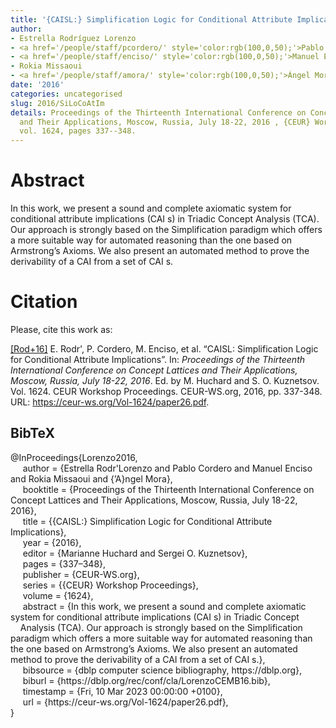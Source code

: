 ```yaml
---
title: '{CAISL:} Simplification Logic for Conditional Attribute Implications'
author:
- Estrella Rodríguez Lorenzo
- <a href='/people/staff/pcordero/' style='color:rgb(100,0,50);'>Pablo Cordero</a>
- <a href='/people/staff/enciso/' style='color:rgb(100,0,50);'>Manuel Enciso</a>
- Rokia Missaoui
- <a href='/people/staff/amora/' style='color:rgb(100,0,50);'>Ángel Mora</a>
date: '2016'
categories: uncategorised
slug: 2016/SiLoCoAtIm
details: Proceedings of the Thirteenth International Conference on Concept Lattices
  and Their Applications, Moscow, Russia, July 18-22, 2016 , {CEUR} Workshop Proceedings
  vol. 1624, pages 337--348.
---
```




# Abstract


In this work, we present a sound and complete axiomatic system for conditional attribute implications (CAI s) in Triadic Concept
Analysis (TCA). Our approach is strongly based on the Simplification paradigm which offers a more suitable way for automated reasoning than the one based on Armstrong’s Axioms. We also present an automated method to prove the derivability of a CAI from a set of CAI s.








# Citation
Please, cite this work as:


<a name=bib-Lorenzo2016></a>[[Rod+16]](#cite-Lorenzo2016) E. Rodr\'\iguezLorenzo, P. Cordero, M. Enciso, et al. “CAISL: Simplification Logic for Conditional Attribute Implications”. In: _Proceedings of the Thirteenth International Conference on Concept Lattices and Their Applications, Moscow, Russia, July 18-22, 2016_. Ed. by M. Huchard and S. O. Kuznetsov. Vol. 1624. CEUR Workshop Proceedings. CEUR-WS.org, 2016, pp. 337-348. URL: [https://ceur-ws.org/Vol-1624/paper26.pdf](https://ceur-ws.org/Vol-1624/paper26.pdf).

::: {.callout-note appearance="minimal" collapse=true}

## BibTeX

@InProceedings{Lorenzo2016,<br>&nbsp;&nbsp;&nbsp;&nbsp;  author = {Estrella Rodr\'\iguez Lorenzo and Pablo Cordero and Manuel Enciso and Rokia Missaoui and {\a'A}ngel Mora},<br>&nbsp;&nbsp;&nbsp;&nbsp;  booktitle = {Proceedings of the Thirteenth International Conference on Concept Lattices and Their Applications, Moscow, Russia, July 18-22, 2016},<br>&nbsp;&nbsp;&nbsp;&nbsp;  title = {{CAISL:} Simplification Logic for Conditional Attribute Implications},<br>&nbsp;&nbsp;&nbsp;&nbsp;  year = {2016},<br>&nbsp;&nbsp;&nbsp;&nbsp;  editor = {Marianne Huchard and Sergei O. Kuznetsov},<br>&nbsp;&nbsp;&nbsp;&nbsp;  pages = {337--348},<br>&nbsp;&nbsp;&nbsp;&nbsp;  publisher = {CEUR-WS.org},<br>&nbsp;&nbsp;&nbsp;&nbsp;  series = {{CEUR} Workshop Proceedings},<br>&nbsp;&nbsp;&nbsp;&nbsp;  volume = {1624},<br>&nbsp;&nbsp;&nbsp;&nbsp;  abstract = {In this work, we present a sound and complete axiomatic system for conditional attribute implications (CAI s) in Triadic Concept<br>&nbsp;&nbsp;&nbsp;&nbsp;Analysis (TCA). Our approach is strongly based on the Simplification paradigm which offers a more suitable way for automated reasoning than the one based on Armstrong’s Axioms. We also present an automated method to prove the derivability of a CAI from a set of CAI s.},<br>&nbsp;&nbsp;&nbsp;&nbsp;  bibsource = {dblp computer science bibliography, https://dblp.org},<br>&nbsp;&nbsp;&nbsp;&nbsp;  biburl = {https://dblp.org/rec/conf/cla/LorenzoCEMB16.bib},<br>&nbsp;&nbsp;&nbsp;&nbsp;  timestamp = {Fri, 10 Mar 2023 00:00:00 +0100},<br>&nbsp;&nbsp;&nbsp;&nbsp;  url = {https://ceur-ws.org/Vol-1624/paper26.pdf},<br>}

:::








